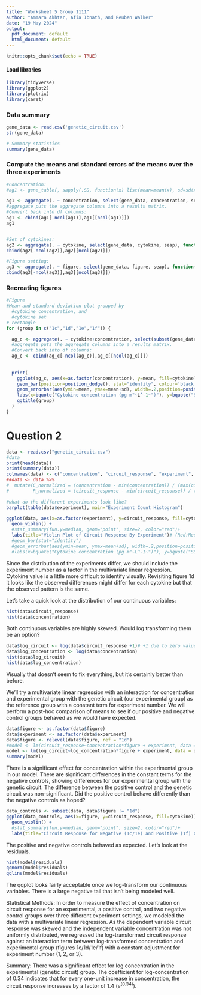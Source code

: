 ```yaml
---
title: "Worksheet 5 Group 1111"
author: "Ammara Akhtar, Afia Ibnath, and Reuben Walker"
date: "19 May 2024"
output:
  pdf_document: default
  html_document: default
---
```


```r
knitr::opts_chunk$set(echo = TRUE)
```
#### Load libraries 
```r
library(tidyverse)
library(ggplot2)
library(plotrix)
library(caret)
```
### Data summary
```r
gene_data <- read.csv('genetic_circuit.csv')
str(gene_data)

# Summary statistics
summary(gene_data)
```


### Compute the means and standard errors of the means over the three experiments
```r
#Concentration:
#ag1 <- gene_table[, sapply(.SD, function(x) list(mean=mean(x), sd=sd(x))), by=concentration]

ag1 <- aggregate(. ~ concentration, select(gene_data, concentration, seap), function(x) c(mean = mean(x), se = std.error(x)))
#aggregate puts the aggregate columns into a results matrix.
#Convert back into df columns:
ag1 <- cbind(ag1[-ncol(ag1)],ag1[[ncol(ag1)]])
ag1



```
```r

#Set of cytokines:
ag2 <- aggregate(. ~ cytokine, select(gene_data, cytokine, seap), function(x) c(mean = mean(x), se = std.error(x)))
cbind(ag2[-ncol(ag2)],ag2[[ncol(ag2)]])
```

```r
#Figure setting:
ag3 <- aggregate(. ~ figure, select(gene_data, figure, seap), function(x) c(mean = mean(x), se = std.error(x)))
cbind(ag3[-ncol(ag3)],ag3[[ncol(ag3)]])
```
### Recreating figures
```r
#Figure
#Mean and standard deviation plot grouped by 
  #cytokine concentration, and
  #cytokine set
# rectangle
for (group in c("1c","1d","1e","1f")) {

  ag_c <- aggregate(. ~ cytokine+concentration, select(subset(gene_data, gene_data$figure == group), cytokine, concentration, seap), function(x) c(mean = mean(x), sd = sd(x)))
  #aggregate puts the aggregate columns into a results matrix.
  #Convert back into df columns:
  ag_c <- cbind(ag_c[-ncol(ag_c)],ag_c[[ncol(ag_c)]])
  
  
  print(
    ggplot(ag_c, aes(x=as.factor(concentration), y=mean, fill=cytokine)) +
    geom_bar(position=position_dodge(), stat="identity", colour='black') +
    geom_errorbar(aes(ymin=mean, ymax=mean+sd), width=.2,position=position_dodge(.9)) + 
    labs(x=bquote("Cytokine concentration (pg m"~L^-1~")"), y=bquote("SEAP (U "~L^-1~")")) +
    ggtitle(group)
  )
}

```

# Question 2
```r

data <- read.csv("genetic_circuit.csv")
#data
print(head(data))
print(summary(data))
colnames(data) <- c("concentration", "circuit_response", "experiment", "figure", "cytokine")
##data <- data %>%
#  mutate(C_normalized = (concentration - min(concentration)) / (max(concentration) - min(concentration)),
#         R_normalized = (circuit_response - min(circuit_response)) / (max(circuit_response) - min(circuit_response)))
```

```r
#what do the different experiments look like?
barplot(table(data$experiment), main="Experiment Count Histogram")

ggplot(data, aes(x=as.factor(experiment), y=circuit_response, fill=cytokine)) +
  geom_violin() +
  #stat_summary(fun.y=median, geom="point", size=2, color="red")+
  labs(title="Violin Plot of Circuit Response By Experiment")# (Red:Median)")
  #geom_bar(stat="identity") 
  #geom_errorbar(aes(ymin=mean, ymax=mean+sd), width=.2,position=position_dodge(.9)) + 
  #labs(x=bquote("Cytokine concentration (pg m"~L^-1~")"), y=bquote("SEAP (U "~L^-1~")"))

```
Since the distribution of the experiments differ, we should include the experiment number as a factor in the multivariate linear regression. Cytokine value is a little more difficult to identify visually. Revisiting figure 1d it looks like the observed differences might differ for each cytokine but that the observed pattern is the same.

Let's take a quick look at the distribution of our continuous variables:
```r
hist(data$circuit_response)
hist(data$concentration)
```
Both continuous variables are highly skewed. Would log transforming them be an option?
```r
data$log_circuit <- log(data$circuit_response +1)# +1 due to zero values
data$log_concentration <- log(data$concentration)
hist(data$log_circuit)
hist(data$log_concentration)
```
Visually that doesn't seem to fix everything, but it's certainly better than before.

We'll try a multivariate linear regression with an interaction for concentration and experimental group with the genetic circuit (our experimental group) as the reference group with a constant term for experiment number. We will perform a post-hoc comparison of means to see if our positive and negative control groups behaved as we would have expected.
```r
data$figure <- as.factor(data$figure)
data$experiment <- as.factor(data$experiment)
data$figure <- relevel(data$figure, ref = "1d")
#model <- lm(circuit_response~concentration*figure + experiment, data = data)
model <- lm(log_circuit~log_concentration*figure + experiment, data = data)
summary(model)
```
There is a significant effect for concentration within the experimental group in our model. There are significant differences in the constant terms for the negative controls, showing differences for our experimental group with the genetic circuit. The difference between the positive control and the genetic circuit was non-significant. Did the positive control behave differently than the negative controls as hoped?
```r
data_controls <- subset(data, data$figure != "1d")
ggplot(data_controls, aes(x=figure, y=circuit_response, fill=cytokine)) +
  geom_violin() +
  #stat_summary(fun.y=median, geom="point", size=2, color="red")+
  labs(title="Circuit Response for Negative (1c/1e) and Positive (1f) Controls")# (Red:Median)")
```
The positive and negative controls behaved as expected. Let's look at the residuals.
```r
hist(model$residuals)
qqnorm(model$residuals)
qqline(model$residuals)
```
The qqplot looks fairly acceptable once we log-transform our continuous variables. There is a large negative tail that isn't being modeled well.

Statistical Methods:
In order to measure the effect of concentration on circuit response for an experimental, a positive control, and two negative control groups over three different experiment settings, we modeled the data with a multivariate linear regression. As the dependent variable circuit response was skewed and the independent variable concentration was not uniformly distributed, we regressed the log-transformed circuit response against an interaction term between log-transformed concentration and experimental group (figures 1c/1d/1e/1f) with a constant adjustment for experiment number (1, 2, or 3).

Summary:
There was a significant effect for log concentration in the experimental (genetic circuit) group. The coefficient for log-concentration of 0.34 indicates that for every one-unit increase in concentration, the circuit response increases by a factor of 1.4 ($e^(0.34)$).
